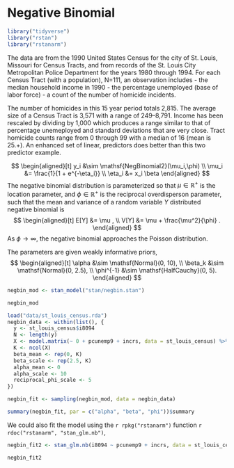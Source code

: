 # Negative Binomial

```r
library("tidyverse")
library("rstan")
library("rstanarm")
```


The data  are  from the 1990 United States Census for the city of St. Louis, Missouri for Census Tracts, and from records of the St. Louis City Metropolitan Police Department for the years 1980 through 1994. For each Census Tract (with a population), N=111, an observation includes
- the median household income in 1990
- the percentage unemployed (base of labor force)
- a count of the number of homicide incidents.

The number of homicides in this 15 year period totals 2,815.  The average size of a Census Tract is 3,571 with a range of 249--8,791. Income has been rescaled by dividing by 1,000 which produces a range similar to that of percentage unemeployed and standard deviations that are very close.  Tract homicide counts range from 0 through 99 with a median of 16 (mean is 25.+).  An enhanced set of linear, predictors does better than this two predictor example.

$$
\begin{aligned}[t]
y_i &\sim \mathsf{NegBinomial2}(\mu_i,\phi) \\
\mu_i &= \frac{1}{1 + e^{-\eta_i}} \\
\eta_i &= x_i \beta
\end{aligned}
$$
The negative binomial distribution is parameterized so that $\mu \in \mathbb{R}^+$ is the location parameter, and $\phi \in \mathbb{R}^+$ is the reciprocal overdisperson parameter, such that the mean and variance of a random variable $Y$ distributed negative binomial is
$$
\begin{aligned}[t]
E[Y] &= \mu , \\
V[Y] &= \mu + \frac{\mu^2}{\phi} .
\end{aligned}
$$
As $\phi \to \infty$, the negative binomial approaches the Poisson distribution.

The parameters are given weakly informative priors,
$$
\begin{aligned}[t]
\alpha &\sim \mathsf{Normal}(0, 10), \\
\beta_k &\sim \mathsf{Normal}(0, 2.5), \\
\phi^{-1} &\sim \mathsf{HalfCauchy}(0, 5).
\end{aligned}
$$

```r
negbin_mod <- stan_model("stan/negbin.stan")
```
```r
negbin_mod
```

```r
load("data/st_louis_census.rda")
negbin_data <- within(list(), {
  y <- st_louis_census$i8094
  N <- length(y)
  X <- model.matrix(~ 0 + pcunemp9 + incrs, data = st_louis_census) %>% scale()
  K <- ncol(X)
  beta_mean <- rep(0, K)
  beta_scale <- rep(2.5, K)  
  alpha_mean <- 0
  alpha_scale <- 10
  reciprocal_phi_scale <- 5
})
```

```r
negbin_fit <- sampling(negbin_mod, data = negbin_data)
```
```r
summary(negbin_fit, par = c("alpha", "beta", "phi"))$summary
```

We could also fit the model using the `r rpkg("rstanarm")` function `r rdoc("rstanarm", "stan_glm.nb")`,
```r
negbin_fit2 <- stan_glm.nb(i8094 ~ pcunemp9 + incrs, data = st_louis_census)
```
```r
negbin_fit2
```
